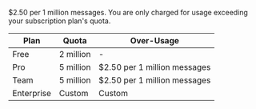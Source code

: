 $2.50 per 1 million messages. You are only charged for usage exceeding your subscription plan's quota.

| Plan       | Quota     | Over-Usage                   |
| ---------- | --------- | ---------------------------- |
| Free       | 2 million | -                            |
| Pro        | 5 million | $2.50 per 1 million messages |
| Team       | 5 million | $2.50 per 1 million messages |
| Enterprise | Custom    | Custom                       |